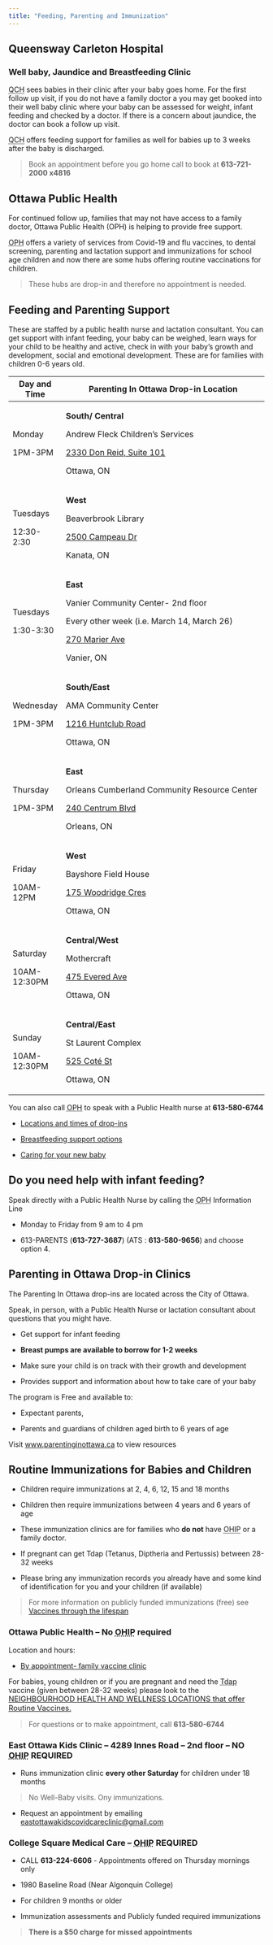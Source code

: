 ---
title: "Feeding, Parenting and Immunization"
---

## Queensway Carleton Hospital

### Well baby, Jaundice and Breastfeeding Clinic

<abbr title="Queensway Carleton Hospital">QCH</abbr> sees babies in their clinic after your baby goes home. For the first follow up visit, if you do not have a family doctor a you may get booked into their well baby clinic where your baby can be assessed for weight, infant feeding and checked by a doctor. If there is a concern about jaundice, the doctor can book a follow up visit.

<abbr title="Queensway Carleton Hospital">QCH</abbr> offers feeding support for families as well for babies up to 3 weeks after the baby is discharged.

> Book an appointment before you go home call to book at **613-721-2000 x4816**

## Ottawa Public Health

For continued follow up, families that may not have access to a family doctor, Ottawa Public Health (OPH) is helping to provide free support.

<abbr title="Ottawa Public Health">OPH</abbr> offers a variety of services from Covid-19 and flu vaccines, to dental screening, parenting and lactation support and immunizations for school age children and now there are some hubs offering routine vaccinations for children.

> These hubs are drop-in and therefore no appointment is needed.

## Feeding and Parenting Support

These are staffed by a public health nurse and lactation consultant. You can get support with infant feeding, your baby can be weighed, learn ways for your child to be healthy and active, check in with your baby's growth and development, social and emotional development. These are for families with children 0-6 years old.

+---------------+--------------------------------------------------------------------------------------------------------+
| Day and Time  | Parenting In Ottawa Drop-in Location                                                                   |
+===============+========================================================================================================+
| Monday        | **South/ Central**                                                                                     |
|               |                                                                                                        |
| 1PM-3PM       | Andrew Fleck Children's Services                                                                       |
|               |                                                                                                        |
|               | [2330 Don Reid, Suite 101](https://goo.gl/maps/6uaF3poEiwPf85TMA?coh=178573&entry=tt){target="_blank"} |
|               |                                                                                                        |
|               | Ottawa, ON                                                                                             |
+---------------+--------------------------------------------------------------------------------------------------------+
| Tuesdays      | **West**                                                                                               |
|               |                                                                                                        |
| 12:30-2:30    | Beaverbrook Library                                                                                    |
|               |                                                                                                        |
|               | [2500 Campeau Dr](https://goo.gl/maps/ihbwo3C2TwgikT71A?coh=178573&entry=tt){target="_blank"}          |
|               |                                                                                                        |
|               | Kanata, ON                                                                                             |
+---------------+--------------------------------------------------------------------------------------------------------+
| Tuesdays      | **East**                                                                                               |
|               |                                                                                                        |
| 1:30-3:30     | Vanier Community Center- 2nd floor                                                                     |
|               |                                                                                                        |
|               | Every other week (i.e. March 14, March 26)                                                             |
|               |                                                                                                        |
|               | [270 Marier Ave](https://goo.gl/maps/ZQKUxUhomoKvwjnp9?coh=178573&entry=tt){target="_blank"}           |
|               |                                                                                                        |
|               | Vanier, ON                                                                                             |
+---------------+--------------------------------------------------------------------------------------------------------+
| Wednesday     | **South/East**                                                                                         |
|               |                                                                                                        |
| 1PM-3PM       | AMA Community Center                                                                                   |
|               |                                                                                                        |
|               | [1216 Huntclub Road](https://goo.gl/maps/JjR8qCSe8X2Ue3rW6?coh=178573&entry=tt){target="_blank"}       |
|               |                                                                                                        |
|               | Ottawa, ON                                                                                             |
+---------------+--------------------------------------------------------------------------------------------------------+
| Thursday      | **East**                                                                                               |
|               |                                                                                                        |
| 1PM-3PM       | Orleans Cumberland Community Resource Center                                                           |
|               |                                                                                                        |
|               | [240 Centrum Blvd](https://goo.gl/maps/AGfbCP1VY3jXDfbp6?coh=178573&entry=tt){target="_blank"}         |
|               |                                                                                                        |
|               | Orleans, ON                                                                                            |
+---------------+--------------------------------------------------------------------------------------------------------+
| Friday        | **West**                                                                                               |
|               |                                                                                                        |
| 10AM-12PM     | Bayshore Field House                                                                                   |
|               |                                                                                                        |
|               | [175 Woodridge Cres](https://goo.gl/maps/spJpYP35Y3UvGj4Z7?coh=178573&entry=tt){target="_blank"}       |
|               |                                                                                                        |
|               | Ottawa, ON                                                                                             |
+---------------+--------------------------------------------------------------------------------------------------------+
| Saturday      | **Central/West**                                                                                       |
|               |                                                                                                        |
| 10AM-12:30PM  | Mothercraft                                                                                            |
|               |                                                                                                        |
|               | [475 Evered Ave](https://goo.gl/maps/NhEoH3SLKKg5kakG6?coh=178573&entry=tt){target="_blank"}           |
|               |                                                                                                        |
|               | Ottawa, ON                                                                                             |
+---------------+--------------------------------------------------------------------------------------------------------+
| Sunday        | **Central/East**                                                                                       |
|               |                                                                                                        |
| 10AM-12:30PM  | St Laurent Complex                                                                                     |
|               |                                                                                                        |
|               | [525 Coté St](https://goo.gl/maps/WuziBtC3GGCmgYPB8?coh=178573&entry=tt){target="_blank"}              |
|               |                                                                                                        |
|               | Ottawa, ON                                                                                             |
+---------------+--------------------------------------------------------------------------------------------------------+

You can also call <abbr title="Ottawa Public Health">OPH</abbr> to speak with a Public Health nurse at **613-580-6744**

-   [Locations and times of drop-ins](https://calendars.ottawapublichealth.ca/PIODropIns/Week){target="_blank"}

-   [Breastfeeding support options](https://www.parentinginottawa.ca/en/breastfeeding/breastfeeding-resources-in-ottawa.aspx){target="_blank"}

-   [Caring for your new baby](https://www.parentinginottawa.ca/en/babies-and-toddlers/Life-with-a-new-baby.aspx){target="_blank"}

## Do you need help with infant feeding?

Speak directly with a Public Health Nurse by calling the <abbr title="Ottawa Public Health">OPH</abbr> Information Line

-   Monday to Friday from 9 am to 4 pm

-   613-PARENTS (**613-727-3687**) (ATS : **613-580-9656**) and choose option 4.

## Parenting in Ottawa Drop-in Clinics

The Parenting In Ottawa drop-ins are located across the City of Ottawa.

Speak, in person, with a Public Health Nurse or lactation consultant about questions that you might have.

-   Get support for infant feeding

-   **Breast pumps are available to borrow for 1-2 weeks**

-   Make sure your child is on track with their growth and development

-   Provides support and information about how to take care of your baby

The program is Free and available to:

-   Expectant parents,

-   Parents and guardians of children aged birth to 6 years of age

Visit [www.parentinginottawa.ca](https://calendars.ottawapublichealth.ca/PIODropIns/Week?Breastfeeding%20and%20Parenting%20Support%20Drop-Ins=Parenting%20in%20Ottawa%20Drop-Ins%20(Breastfeeding%20and%20parenting%20support%20for%20parents%20of%20children%20from%20birth%20to%206%20years)&){target="_blank"} to view resources

## Routine Immunizations for Babies and Children

-   Children require immunizations at 2, 4, 6, 12, 15 and 18 months

-   Children then require immunizations between 4 years and 6 years of age

-   These immunization clinics are for families who **do not** have <abbr title="Ontario Health Insurance Plan">OHIP</abbr> or a family doctor.

-   If pregnant can get Tdap (Tetanus, Diptheria and Pertussis) between 28-32 weeks

-   Please bring any immunization records you already have and some kind of identification for you and your children (if available)

> For more information on publicly funded immunizations (free) see [Vaccines through the lifespan](https://www.health.gov.on.ca/en/pro/programs/immunization/docs/immunization_poster_lifespan.pdf){target="_blank"}

### Ottawa Public Health -- No <abbr title="Ontario Health Insurance Plan">OHIP</abbr> required

Location and hours:

-   [By appointment- family vaccine clinic](https://reservation.frontdesksuite.ca/oph/routinecommunity/Home/Index?Culture=en&PageId=a5d911ef-1a96-474d-96cf-239ec39c0da6&ShouldStartReserveTimeFlow=False&ButtonId=00000000-0000-0000-0000-000000000000){target="_blank"}

For babies, young children or if you are pregnant and need the <abbr title="Tetanus, Diptheria and Pertussis">Tdap</abbr> vaccine (given between 28-32 weeks) please look to the [NEIGHBOURHOOD HEALTH AND WELLNESS LOCATIONS that offer Routine Vaccines.](#0){target="_blank" style="font-size: 11pt;"}

> For questions or to make appointment, call **613-580-6744**

### East Ottawa Kids Clinic -- 4289 Innes Road -- 2nd floor -- **NO** <abbr title="Ontario Health Insurance Plan">OHIP</abbr> REQUIRED

-   Runs immunization clinic **every other Saturday** for children under 18 months

> No Well-Baby visits. Ony immunizations.

-   Request an appointment by emailing [eastottawakidscovidcareclinic\@gmail.com](mailto:eastottawakidscovidcareclinic@gmail.com){.email}

### College Square Medical Care -- <abbr title="Ontario Health Insurance Plan">OHIP</abbr> REQUIRED

-   CALL **613-224-6606** - Appointments offered on Thursday mornings only

-   1980 Baseline Road (Near Algonquin College)

-   For children 9 months or older

-   Immunization assessments and Publicly funded required immunizations

> **There is a \$50 charge for missed appointments**
